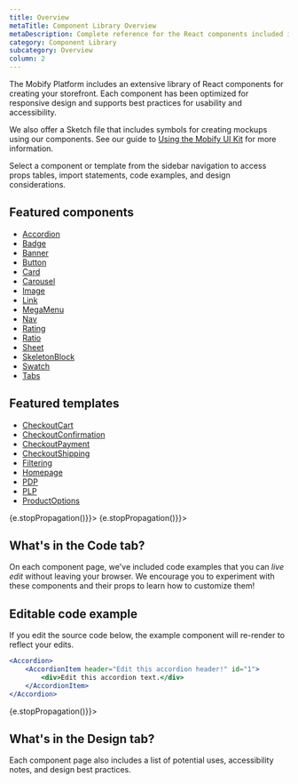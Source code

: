 ```yaml
---
title: Overview
metaTitle: Component Library Overview
metaDescription: Complete reference for the React components included in the Progressive Web SDK. Access props tables, import statements, code examples, and design considerations.
category: Component Library
subcategory: Overview
column: 2
---
```



<div class="component-intro">

The Mobify Platform includes an extensive library of React components for creating your storefront. Each component has been optimized for responsive design and supports best practices for usability and accessibility.

We also offer a Sketch file that includes symbols for creating mockups using our components. See our guide to [Using the Mobify UI Kit](../how-to-guides/categories/design/mobify-ui-kit) for more information.

Select a component or template from the sidebar navigation to access props tables, import statements, code examples, and design considerations.

</div>

## Featured components

- [Accordion](/apis-and-sdks/component-library/components/Accordion)
- [Badge](/apis-and-sdks/component-library/components/Badge)
- [Banner](/apis-and-sdks/component-library/components/Banner)
- [Button](/apis-and-sdks/component-library/components/Button)
- [Card](/apis-and-sdks/component-library/components/Card)
- [Carousel](/apis-and-sdks/component-library/components/Carousel)
- [Image](/apis-and-sdks/component-library/components/Image)
- [Link](/apis-and-sdks/component-library/components/Link)
- [MegaMenu](/apis-and-sdks/component-library/components/MegaMenu)
- [Nav](/apis-and-sdks/component-library/components/Nav)
- [Rating](/apis-and-sdks/component-library/components/Rating)
- [Ratio](/apis-and-sdks/component-library/components/Ratio)
- [Sheet](/apis-and-sdks/component-library/components/Sheet)
- [SkeletonBlock](/apis-and-sdks/component-library/components/SkeletonBlock)
- [Swatch](/apis-and-sdks/component-library/components/Swatch)
- [Tabs](/apis-and-sdks/component-library/components/Tabs)

## Featured templates

- [CheckoutCart](/apis-and-sdks/component-library/components/CheckoutCart)
- [CheckoutConfirmation](/apis-and-sdks/component-library/components/CheckoutConfirmation)
- [CheckoutPayment](/apis-and-sdks/component-library/components/CheckoutPayment)
- [CheckoutShipping](/apis-and-sdks/component-library/components/CheckoutShipping)
- [Filtering](/apis-and-sdks/component-library/components/Filtering)
- [Homepage](/apis-and-sdks/component-library/components/Homepage)
- [PDP](/apis-and-sdks/component-library/components/PDP)
- [PLP](/apis-and-sdks/component-library/components/PLP)
- [ProductOptions](/apis-and-sdks/component-library/components/ProductOptions)




<div onClick={(e) => {e.stopPropagation()}}>
<Tabs activeIndex={0} className="devcenter">
<TabsPanel title="Code" onClick={(e) => {e.stopPropagation()}}>

## What's in the Code tab?

<div class="component-intro">

On each component page, we've included code examples that you can _live edit_ without leaving your browser. We encourage you to experiment with these components and their props to learn how to customize them!

</div>

## Editable code example

If you edit the source code below, the example component will re-render to reflect your edits.

```jsx react-live=true
<Accordion>
    <AccordionItem header="Edit this accordion header!" id="1">
        <div>Edit this accordion text.</div>
    </AccordionItem>
</Accordion>
```

</TabsPanel>
<TabsPanel title="Design" onClick={(e) => {e.stopPropagation()}}>

## What's in the Design tab?

<div>

Each component page also includes a list of potential uses, accessibility notes, and design best practices.

</div>

</TabsPanel>
</Tabs>
</div>
